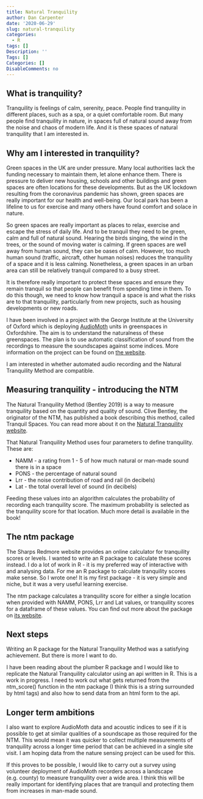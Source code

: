 ```yaml
---
title: Natural Tranquility
author: Dan Carpenter
date: '2020-06-29'
slug: natural-tranquility
categories:
  - R
tags: []
Description: ''
Tags: []
Categories: []
DisableComments: no
---
```


## What is tranquility?
Tranquility is feelings of calm, serenity, peace.  People find tranquility in different places, such as a spa, or a quiet comfortable room.  But many people find tranquility in nature, in spaces full of natural sound away from the noise and chaos of modern life.  And it is these spaces of natural tranquility that I am interested in.

## Why am I interested in tranquility?
Green spaces in the UK are under pressure.  Many local authorities lack the funding necessary to maintain them, let alone enhance them.  There is pressure to deliver new housing, schools and other buildings and green spaces are often locations for these developments.  But as the UK lockdown resulting from the coronavirus pandemic has shown, green spaces are really important for our health and well-being.  Our local park has been a lifeline to us for exercise and many others have found comfort and solace in nature.

So green spaces are really important as places to relax, exercise and escape the stress of daily life.  And to be tranquil they need to be green, calm and full of natural sound.  Hearing the birds singing, the wind in the trees, or the sound of moving water is calming.  If green spaces are well away from human sound, they can be oases of calm.  However, too much human sound (traffic, aircraft, other human noises) reduces the tranquility of a space and it is less calming.  Nonetheless, a green spaces in an urban area can still be relatively tranquil compared to a busy street.

It is therefore really important to protect these spaces and ensure they remain tranquil so that people can benefit from spending time in them.  To do this though, we need to know how tranquil a space is and what the risks are to that tranquility, particularly from new projects, such as housing developments or new roads.

I have been involved in a project with the George Institute at the University of Oxford which is deploying [AudioMoth](https://www.openacousticdevices.info/) units in greenspaces in Oxfordshire.  The aim is to understand the naturalness of these greenspaces.  The plan is to use automatic classification of sound from the recordings to measure the soundscapes against some indices.  More information on the project can be found on [the website](https://www.greenspacehack.com/project/nature_sensing.html).

I am interested in whether automated audio recording and the Natural Tranquility Method are compatible.

## Measuring tranquility - introducing the NTM
The Natural Tranquility Method (Bentley 2019) is a way to measure tranquility based on the quantity and quality of sound.  Clive Bentley, the originator of the NTM, has published a book describing this method, called Tranquil Spaces.  You can read more about it on the [Natural Tranquility website](https://naturaltranquillity.com/).

That Natural Tranquility Method uses four parameters to define tranquility.  These are:

* NAMM - a rating from 1 - 5 of how much natural or man-made sound there is in a space
* PONS - the percentage of natural sound
* Lrr - the noise contribution of road and rail (in decibels)
* Lat - the total overall level of sound (in decibels)

Feeding these values into an algorithm calculates the probability of recording each tranquility score.  The maximum probability is selected as the tranquility score for that location.  Much more detail is available in the book!

## The ntm package
The Sharps Redmore website provides an online calculator for tranquility scores or levels.  I wanted to write an R package to calculate these scores instead.  I do a lot of work in R - it is my preferred way of interactive with and analysing data.  For me an R package to calculate tranquility scores make sense.  So I wrote one!  It is my first package - it is very simple and niche, but it was a very useful learning exercise.

The ntm package calculates a tranquility score for either a single location when provided with NAMM, PONS, Lrr and Lat values, or tranquility scores for a dataframe of these values.  You can find out more about the package on [its website](https://drdcarpenter.github.io/ntm/).

## Next steps
Writing an R package for the Natural Tranquility Method was a satisfying achievement.  But there is more I want to do.

I have been reading about the plumber R package and I would like to replicate the Natural Tranquility calculator using an api written in R.  This is a work in progress.  I need to work out what gets returned from the ntm_score() function in the ntm package (I think this is a string surrounded by html tags) and also how to send data from an html form to the api.

## Longer term ambitions
I also want to explore AudioMoth data and acoustic indices to see if it is possible to get at similar qualities of a soundscape as those required for the NTM.  This would mean it was quicker to collect multiple measurements of tranquility across a longer time period that can be achieved in a single site visit.  I am hoping data from the nature sensing project can be used for this.

If this proves to be possible, I would like to carry out a survey using volunteer deployment of AudioMoth recorders across a landscape (e.g. county) to measure tranquility over a wide area.  I think this will be really important for identifying places that are tranquil and protecting them from increases in man-made sound.
